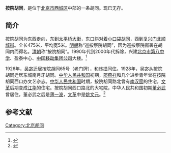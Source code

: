 '''按院胡同'''，是位于[[北京市|北京市]][[西城区|西城区]]中部的一条胡同。现已无存。

==简介==
按院胡同为东西走向，东到[[太平桥大街|太平桥大街]]，东口斜对着[[小口袋胡同|小口袋胡同]]，西到[[复兴门北顺城街|复兴门北顺城街]]。全长475米，平均宽5米。[[明朝|明朝]]称“巡按察院胡同”，因为巡按察院衙署在胡同内而得名。[[清朝|清朝]]称“按院胡同”。1990年代到2000年代拆除，兴建[[北京市第八中学|北京市第八中学]]、盈泰中心、[[中国移动|中国移动集团公司]]大楼。<ref>{{Cite web |url=http://www.bjdclib.com/subdb/laneculture/lane/200907/t20090702_4182.html |title=按院胡同，东华流韵，2009-07-02 |access-date=2015-03-07 |archive-date=2016-03-05 |archive-url=https://web.archive.org/web/20160305011822/http://www.bjdclib.com/subdb/laneculture/lane/200907/t20090702_4182.html |dead-url=no }}</ref>

1926年，[[吴宓|吴宓]]迁居按院胡同65号（老门牌），和[[林损|林损]]同住。1928年，吴宓从按院胡同迁居东城南月牙胡同。[[中华人民共和国|中华人民共和国]]初期，[[邵燕祥|邵燕祥]]和几个进步青年曾在按院胡同西口办文艺杂志。[[中华人民共和国|中华人民共和国]]时期，按院胡同路北曾有[[南汉宸|南汉宸]]的住宅，[[文革|文革]]后期变成[[江华_(政治人物)|江华]]的住宅。按院胡同西口路北的大宅院，中华人民共和国初期[[董必武|董必武]]曾居住，董必武之后是[[薄一波|薄一波]]，[[文革|文革]]中是[[姚文元|姚文元]]。<ref>{{Cite web |url=http://www.bjdclib.com/dclib/subjectdb/dhly/newsphoto/201012/t20101213_37377.html |title=吴宓曾住按院胡同，东华流韵，2010-12-12 |access-date=2015-03-07 |archive-date=2019-08-10 |archive-url=https://web.archive.org/web/20190810214159/http://www.bjdclib.com/dclib/subjectdb/dhly/newsphoto/201012/t20101213_37377.html |dead-url=no }}</ref>

==参考文献==
{{reflist}}

[[Category:北京胡同|Category:北京胡同]]